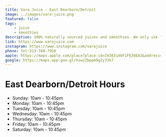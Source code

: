 ```yaml
---
title: Vara Juice - East Dearborn/Detroit
image: ../images/vara-juice.png
featured: false
tags:
    - juice
    - smoothies
description: 100% naturally sourced juices and smoothies. We only use fresh ingredients without any artificial powders or shortcutes.
link: https://www.varajuice.com
instagram: https://www.instagram.com/varajuice
phone: tel:313-749-7958
apple: https://maps.apple.com/place?place-id=I93E3146F1FE38EA3&address=6531+Greenfield+Rd%2C+Detroit%2C+MI++48228%2C+United+States&coordinate=42.3386732%2C-83.1965393&name=Vara+Juice&_provider=9902
google: https://maps.app.goo.gl/XswzZbppm9q2y33k7
---
```



# East Dearborn/Detroit Hours

- Sunday: 10am - 10:45pm
- Monday: 10am - 10:45pm
- Tuesday: 10am - 10:45pm
- Wednesday: 10am - 10:45pm
- Thursday: 10am - 10:45pm
- Friday: 10am - 10:45pm
- Saturday: 10am - 10:45pm
